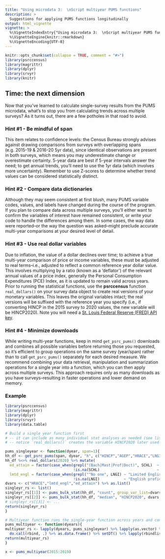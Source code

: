 ```yaml
---
title: "Using microdata 3:  \nScript multiyear PUMS functions"
description: >
  Suggestions for applying PUMS functions longitudinally
output: html_vignette
vignette: >
  %\VignetteIndexEntry{"Using microdata 3:  \nScript multiyear PUMS functions"}
  %\VignetteEngine{knitr::rmarkdown}
  %\VignetteEncoding{UTF-8}
---
```


```r
knitr::opts_chunk$set(collapse = TRUE, comment = "#>")
library(psrccensus)
library(magrittr)
library(dplyr)
library(srvyr)
library(knitr)
```

## Time: the next dimension

Now that you've learned to calculate single-survey results from the PUMS microdata, what's to stop you from calculating trends across multiple surveys? As it turns out, there are a few potholes in that road to avoid.

### Hint #1 - Be mindful of span

This item relates to confidence levels: the Census Bureau strongly advises against drawing comparisons from surveys with overlapping spans (e.g. 2015-19 & 2016-20 5yr data), since identical observations are present in both surveys, which means you may underestimate change or overestimate certainty. 5-year data are best if 5-year intervals answer the need; to get annual trends, you'll need to use the 1yr data (which involves more uncertainty). Remember to use Z-scores to determine whether trend values can be considered statistically distinct.

### Hint #2 - Compare data dictionaries 

Although they may seem consistent at first blush, many PUMS variable codes, values, and labels have changed during the course of the program. If you plan to compare data across multiple surveys, you'll either want to confirm the variables of interest have remained consistent, or write your code to handle the differences among them. In some cases, the way data were reported--or the way the question was asked--might preclude accurate multi-year comparisons at your desired level of detail.

### Hint #3 - Use real dollar variables

Due to inflation, the value of a dollar declines over time; to achieve a true multi-year comparison of price or income variables, these must be adjusted to real terms--i.e., adjusted to reflect a common reference year dollar value. This involves multiplying by a ratio (known as a 'deflator') of the relevant annual values of a price index, generally the Personal Consumption Expenditures (PCE) Index, as it is updated to remain valid across years. Prior to running the statistical functions, use the **psrccensus** function `real_dollars()` on your survey data object to create real versions of your monetary variables. This leaves the original variables intact; the real versions will be suffixed with the reference year you specify (i.e., if converting HINCP in the 2015 survey to 2020 values, the new variable will be HINCP2020). Note you will need a [St. Louis Federal Reserve (FRED) API key](http://sboysel.github.io/fredr/articles/fredr.html#authentication).

### Hint #4 - Minimize downloads

While writing multi-year functions, keep in mind `get_psrc_pums()` downloads and combines all possible variables before returning those you requested, so it's efficient to group operations on the same survey (year/span) rather than to call `get_psrc_pums()` separately for each desired measure. We recommend combining your data retrieval, manipulation and summarization operations for a single year into a function, which you can then apply across multiple surveys. This approach requires only as many downloads as you have surveys--resulting in faster operations and lower demand on memory.


### Example

  ```r
library(psrccensus)
library(magrittr)
library(dplyr)
library(srvyr)
library(data.table)

# Build a single year function first
# -- it can include as many individual stat analyses as needed (see list items at end)
# -- notice `real_dollars()` creates the variable HINCP2020 later used for median statistic

pums_singleyear <- function(dyear, span=1){
  hh_df <- get_psrc_pums(span, dyear, "h", c("HINCP","AGEP","HRACE","LNGI","SCHL"))
  hh_df %<>% real_dollars(2020) %>% mutate(
    ed_attain = factor(case_when(grepl("(Bach|Mast|Prof|Doct)", SCHL)  ~ "Bachelor's degree or higher",
                                 !is.na(SCHL)                          ~ "Less than a Bachelor's degree")),
    lmtd_engl = factor(case_when(grepl("^No one", LNGI) ~ "Limited English proficiency",
                                 !is.na(LNGI)           ~ "English proficient")))
  dvars <- c("HRACE","lmtd_engl","ed_attain") %>% as.list()
  singleyr_rs <- list()
  singleyr_rs[[1]] <- pums_bulk_stat(hh_df, "count", group_var_list=dvars, incl_na=FALSE)
  singleyr_rs[[2]] <- pums_bulk_stat(hh_df, "median", "HINCP2020", dvars, incl_na=FALSE)
# singleyr_rs[[3]] <- ...
  return(singleyr_rs)
}

# Multiyear function runs the single-year function across years and combines results
pums_multiyear <- function(dyears){
  multiyear_rs <- lapply(dyears, pums_singleyear) %>% lapply(as.vector) %>% 
    do.call(rbind, .) %>% as.data.frame() %>% setDT() %>% lapply(rbindlist)
  return(multiyear_rs)
}

x <- pums_multiyear(2015:2019)

```
